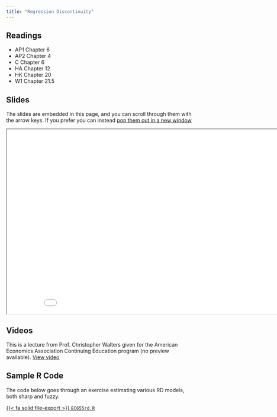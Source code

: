 ```yaml
---
title: "Regression Discontinuity"
---
```



## Readings

- AP1 Chapter 6
- AP2 Chapter 4
- C Chapter 6
- HA Chapter 12
- HK Chapter 20
- W1 Chapter 21.5

## Slides

The slides are embedded in this page, and you can scroll through them with the arrow keys.  If you prefer you can instead <a href="/slides/rd/index.html" target="_blank">pop them out in a new window</a>

<div>

```{=html}
<p align="center"><iframe width="890" height="500" class="slide-deck" src="/slides/rd/"></iframe></p>
```

</div>


## Videos

This is a lecture from Prof. Christopher Walters given for the American Economics Association Continuing Education program (no preview available). <a href="https://www.aeaweb.org/webcasts/2020/mastering-mostly-harmless-econometrics-part-6" target="_blank">View video</a>

## Sample R Code

The code below goes through an exercise estimating various RD models, both sharp and fuzzy.  

[{{< fa solid file-export >}} `EC655rd.R`](/files/tutorials/EC655rd.R)




